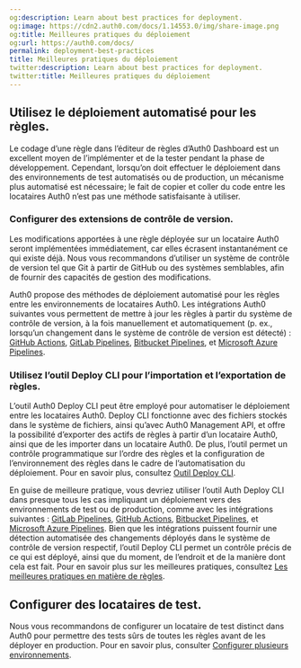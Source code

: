 ```yaml
---
og:description: Learn about best practices for deployment.
og:image: https://cdn2.auth0.com/docs/1.14553.0/img/share-image.png
og:title: Meilleures pratiques du déploiement
og:url: https://auth0.com/docs/
permalink: deployment-best-practices
title: Meilleures pratiques du déploiement
twitter:description: Learn about best practices for deployment.
twitter:title: Meilleures pratiques du déploiement
---
```


## Utilisez le déploiement automatisé pour les règles.

Le codage d’une règle dans l’éditeur de règles d’Auth0 Dashboard est un excellent moyen de l’implémenter et de la tester pendant la phase de développement. Cependant, lorsqu’on doit effectuer le déploiement dans des environnements de test automatisés ou de production, un mécanisme plus automatisé est nécessaire; le fait de copier et coller du code entre les locataires Auth0 n’est pas une méthode satisfaisante à utiliser.

### Configurer des extensions de contrôle de version.

Les modifications apportées à une règle déployée sur un locataire Auth0 seront implémentées immédiatement, car elles écrasent instantanément ce qui existe déjà. Nous vous recommandons d’utiliser un système de contrôle de version tel que Git à partir de GitHub ou des systèmes semblables, afin de fournir des capacités de gestion des modifications.

Auth0 propose des méthodes de déploiement automatisé pour les règles entre les environnements de locataires Auth0. Les intégrations Auth0 suivantes vous permettent de mettre à jour les règles à partir du système de contrôle de version, à la fois manuellement et automatiquement (p. ex., lorsqu’un changement dans le système de contrôle de version est détecté) : [GitHub Actions](https://marketplace.auth0.com/integrations/github-actions), [GitLab Pipelines](https://marketplace.auth0.com/integrations/gitlab-pipeline), [Bitbucket Pipelines](https://marketplace.auth0.com/integrations/bitbucket-pipeline), et [Microsoft Azure Pipelines](https://marketplace.auth0.com/integrations/azure-pipeline).

### Utilisez l’outil Deploy CLI pour l’importation et l’exportation de règles.

L’outil Auth0 Deploy CLI peut être employé pour automatiser le déploiement entre les locataires Auth0. Deploy CLI fonctionne avec des fichiers stockés dans le système de fichiers, ainsi qu’avec Auth0 Management API, et offre la possibilité d’exporter des actifs de règles à partir d’un locataire Auth0, ainsi que de les importer dans un locataire Auth0. De plus, l’outil permet un contrôle programmatique sur l’ordre des règles et la configuration de l’environnement des règles dans le cadre de l’automatisation du déploiement. Pour en savoir plus, consultez [Outil Deploy CLI](/deploy/deploy-cli-tool).

En guise de meilleure pratique, vous devriez utiliser l’outil Auth Deploy CLI dans presque tous les cas impliquant un déploiement vers des environnements de test ou de production, comme avec les intégrations suivantes : [GitLab Pipelines](https://marketplace.auth0.com/integrations/gitlab-pipeline), [GitHub Actions](https://marketplace.auth0.com/integrations/github-actions), [Bitbucket Pipelines](https://marketplace.auth0.com/integrations/bitbucket-pipeline), et [Microsoft Azure Pipelines](https://marketplace.auth0.com/integrations/azure-pipeline). Bien que les intégrations puissent fournir une détection automatisée des changements déployés dans le système de contrôle de version respectif, l’outil Deploy CLI permet un contrôle précis de ce qui est déployé, ainsi que du moment, de l’endroit et de la manière dont cela est fait. Pour en savoir plus sur les meilleures pratiques, consultez [Les meilleures pratiques en matière de règles](/rules-best-practices).

## Configurer des locataires de test.

Nous vous recommandons de configurer un locataire de test distinct dans Auth0 pour permettre des tests sûrs de toutes les règles avant de les déployer en production. Pour en savoir plus, consulter [Configurer plusieurs environnements](/get-started/create-tenants/set-up-multiple-environments).